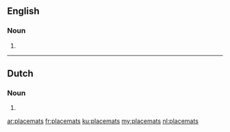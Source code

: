 ==English==

===Noun===
{{head|en|plural}}

# {{plural of|placemat|lang=en|nocat=1}}

----

==Dutch==

===Noun===
{{head|nl}}
# {{nl-noun form of|pl|placemat}}

[[ar:placemats]]
[[fr:placemats]]
[[ku:placemats]]
[[my:placemats]]
[[nl:placemats]]